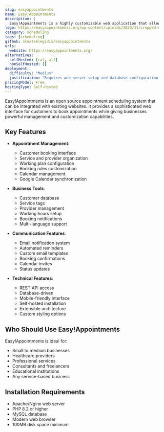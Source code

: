 ```yaml
---
slug: easyappointments
name: Easy!Appointments
description: |
  Easy!Appointments is a highly customizable web application that allows customers to book appointments through a web interface, with features like Google Calendar sync, email notifications, and multi-language support.
logo: https://easyappointments.org/wp-content/uploads/2020/11/cropped-easyappointments-logo-512-32x32.png
category: scheduling
tags: [scheduling]
github: alextselegidis/easyappointments
urls:
  website: https://easyappointments.org/
alternatives:
  selfHosted: [cal, alf]
  nonSelfHosted: []
deployment:
  difficulty: "Medium"
  justification: "Requires web server setup and database configuration, but has detailed documentation."
pricingModel: Free
hostingType: Self-Hosted
---
```


Easy!Appointments is an open source appointment scheduling system that can be integrated with existing websites. It provides a sophisticated web interface for customers to book appointments while giving businesses powerful management and customization capabilities.

## Key Features

- **Appointment Management**:

  - Customer booking interface
  - Service and provider organization
  - Working plan configuration
  - Booking rules customization
  - Calendar management
  - Google Calendar synchronization

- **Business Tools**:

  - Customer database
  - Service tags
  - Provider management
  - Working hours setup
  - Booking notifications
  - Multi-language support

- **Communication Features**:

  - Email notification system
  - Automated reminders
  - Custom email templates
  - Booking confirmations
  - Calendar invites
  - Status updates

- **Technical Features**:
  - REST API access
  - Database-driven
  - Mobile-friendly interface
  - Self-hosted installation
  - Extensible architecture
  - Custom styling options

## Who Should Use Easy!Appointments

Easy!Appointments is ideal for:

- Small to medium businesses
- Healthcare providers
- Professional services
- Consultants and freelancers
- Educational institutions
- Any service-based business

## Installation Requirements

- Apache/Nginx web server
- PHP 8.2 or higher
- MySQL database
- Modern web browser
- 100MB disk space minimum
